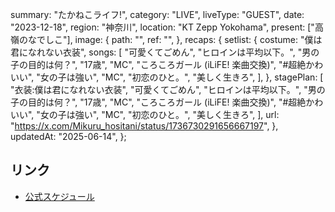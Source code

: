   summary: "たかねこライフ!",
  category: "LIVE",
  liveType: "GUEST",
  date: "2023-12-18",
  region: "神奈川",
  location: "KT Zepp Yokohama",
  present: ["高嶺のなでしこ"],
  image: {
    path: "",
    ref: "",
  },
  recaps: {
    setlist: {
      costume: "僕は君になれない衣装",
      songs: [
        "可愛くてごめん",
        "ヒロインは平均以下。",
        "男の子の目的は何？",
        "17歳",
        "MC",
        "ころころガール (iLiFE! 楽曲交換)",
        "#超絶かわいい",
        "女の子は強い",
        "MC",
        "初恋のひと。",
        "美しく生きろ",
      ],
    },
    stagePlan: [
      "衣装:僕は君になれない衣装",
      "可愛くてごめん",
      "ヒロインは平均以下。",
      "男の子の目的は何？",
      "17歳",
      "MC",
      "ころころガール (iLiFE! 楽曲交換)",
      "#超絶かわいい",
      "女の子は強い",
      "MC",
      "初恋のひと。",
      "美しく生きろ",
    ],
    url: "https://x.com/Mikuru_hositani/status/1736730291656667197",
  },
  updatedAt: "2025-06-14",
};

## リンク

- [公式スケジュール](https://takanenonadeshiko.jp/?p=1527)
